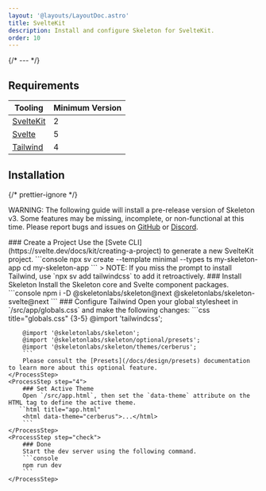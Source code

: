 ```yaml
---
layout: '@layouts/LayoutDoc.astro'
title: SvelteKit
description: Install and configure Skeleton for SvelteKit.
order: 10
---
```




{/* --- */}

## Requirements

| Tooling                              | Minimum Version |
| ------------------------------------ | --------------- |
| [SvelteKit](https://svelte.dev/)     | 2               |
| [Svelte](https://svelte.dev/)        | 5               |
| [Tailwind](https://tailwindcss.com/) | 4               |

## Installation

{/* prettier-ignore */}
<div class="card preset-outlined-error-500 preset-tonal-error p-8 space-y-8">
	<p>WARNING: The following guide will install a pre-release version of Skeleton v3. Some features may be missing, incomplete,
		or non-functional at this time. Please report bugs and issues on <a class="underline" href="https://github.com/skeletonlabs/skeleton/issues/new/choose" target="_blank" rel="external">GitHub</a> or <a class="underline" href="https://discord.gg/EXqV7W8MtY" target="_blank" rel="external">Discord</a>.</p>
</div>

<Process>
    <ProcessStep step="1">
        ### Create a Project
        Use the [Svete CLI](https://svelte.dev/docs/kit/creating-a-project) to generate a new SvelteKit project.
        ```console
        npx sv create --template minimal --types ts my-skeleton-app
		cd my-skeleton-app
        ```
		> NOTE: If you miss the prompt to install Tailwind, use `npx sv add tailwindcss` to add it retroactively.
    </ProcessStep>
    <ProcessStep step="2">
        ### Install Skeleton
        Install the Skeleton core and Svelte component packages.
        ```console
        npm i -D @skeletonlabs/skeleton@next @skeletonlabs/skeleton-svelte@next
        ```
    </ProcessStep>
    <ProcessStep step="3">
		### Configure Tailwind
        Open your global stylesheet in `/src/app/globals.css` and make the following changes:
        ```css title="globals.css" {3-5}
        @import 'tailwindcss';

        @import '@skeletonlabs/skeleton';
        @import '@skeletonlabs/skeleton/optional/presets';
        @import '@skeletonlabs/skeleton/themes/cerberus';
        ```
        Please consult the [Presets](/docs/design/presets) documentation to learn more about this optional feature.
    </ProcessStep>
    <ProcessStep step="4">
        ### Set Active Theme
        Open `/src/app.html`, then set the `data-theme` attribute on the HTML tag to define the active theme.
       ``html title="app.html"
        <html data-theme="cerberus">...</html>
        ```
    </ProcessStep>
    <ProcessStep step="check">
        ### Done
        Start the dev server using the following command.
    	```console
        npm run dev
        ```
    </ProcessStep>

</Process>
